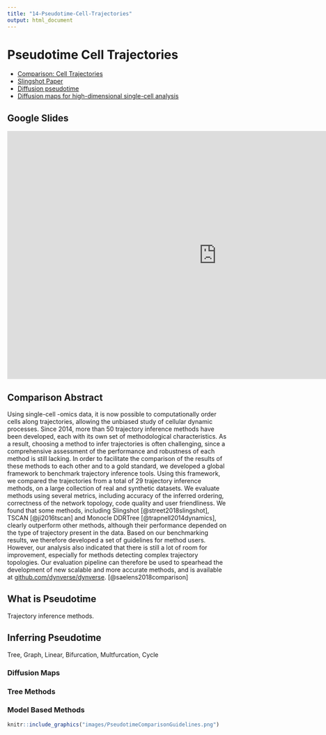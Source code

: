 ```yaml
---
title: "14-Pseudotime-Cell-Trajectories"
output: html_document
---
```


# Pseudotime Cell Trajectories
  - [Comparison: Cell Trajectories](https://www.biorxiv.org/content/10.1101/276907v1)
  - [Slingshot Paper](https://www.ncbi.nlm.nih.gov/pmc/articles/PMC6007078/)
  - [Diffusion pseudotime](https://www.nature.com/articles/nmeth.3971)
  - [Diffusion maps for high-dimensional single-cell analysis](https://academic.oup.com/bioinformatics/article/31/18/2989/241305)


## Google Slides

<iframe src="https://docs.google.com/presentation/d/e/2PACX-1vQuzaq2kbvEEc3mrUwILcCHuovrKKZWU45EQVEzWISgRVgl3A5KYR1FuY1cS2w0DHG-0wO19zGtvaNj/embed?start=false&loop=false&delayms=3000" frameborder="0" width="960" height="569" allowfullscreen="true" mozallowfullscreen="true" webkitallowfullscreen="true"></iframe>

## Comparison Abstract

Using single-cell -omics data, it is now possible to computationally order cells along trajectories, allowing the unbiased study of cellular dynamic processes. Since 2014, more than 50 trajectory inference methods have been developed, each with its own set of methodological characteristics. As a result, choosing a method to infer trajectories is often challenging, since a comprehensive assessment of the performance and robustness of each method is still lacking. In order to facilitate the comparison of the results of these methods to each other and to a gold standard, we developed a global framework to benchmark trajectory inference tools. Using this framework, we compared the trajectories from a total of 29 trajectory inference methods, on a large collection of real and synthetic datasets. We evaluate methods using several metrics, including accuracy of the inferred ordering, correctness of the network topology, code quality and user friendliness. We found that some methods, including Slingshot [@street2018slingshot], TSCAN [@ji2016tscan] and Monocle DDRTree [@trapnell2014dynamics], clearly outperform other methods, although their performance depended on the type of trajectory present in the data. Based on our benchmarking results, we therefore developed a set of guidelines for method users. However, our analysis also indicated that there is still a lot of room for improvement, especially for methods detecting complex trajectory topologies. Our evaluation pipeline can therefore be used to spearhead the development of new scalable and more accurate methods, and is available at [github.com/dynverse/dynverse](https://github.com/dynverse/dynverse). [@saelens2018comparison]



## What is Pseudotime

Trajectory inference methods.



## Inferring Pseudotime

Tree, Graph, Linear, Bifurcation, Multfurcation, Cycle

### Diffusion Maps

### Tree Methods

### Model Based Methods


```r
knitr::include_graphics("images/PseudotimeComparisonGuidelines.png")
```
